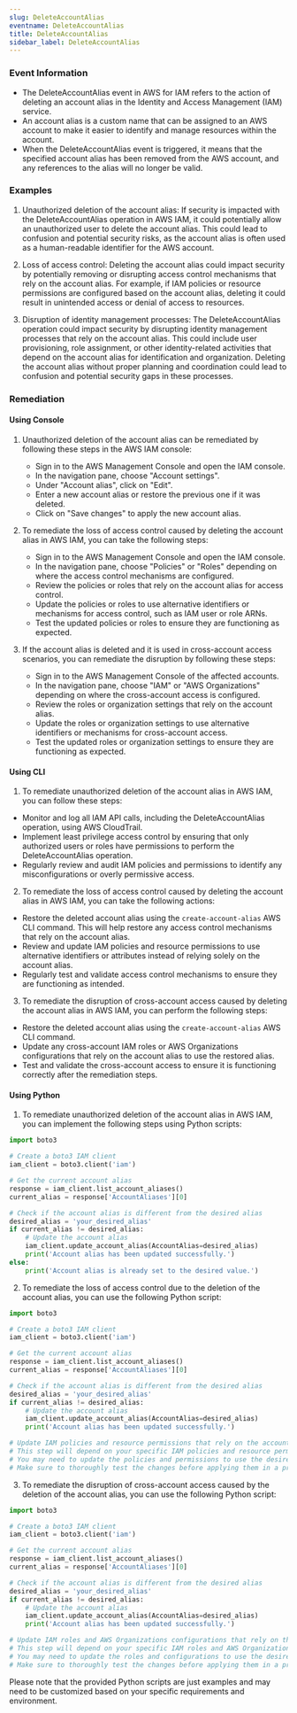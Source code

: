 ```yaml
--- 
slug: DeleteAccountAlias
eventname: DeleteAccountAlias
title: DeleteAccountAlias
sidebar_label: DeleteAccountAlias
---
```

                       
### Event Information

- The DeleteAccountAlias event in AWS for IAM refers to the action of deleting an account alias in the Identity and Access Management (IAM) service.
- An account alias is a custom name that can be assigned to an AWS account to make it easier to identify and manage resources within the account.
- When the DeleteAccountAlias event is triggered, it means that the specified account alias has been removed from the AWS account, and any references to the alias will no longer be valid.


### Examples

1. Unauthorized deletion of the account alias: If security is impacted with the DeleteAccountAlias operation in AWS IAM, it could potentially allow an unauthorized user to delete the account alias. This could lead to confusion and potential security risks, as the account alias is often used as a human-readable identifier for the AWS account.

2. Loss of access control: Deleting the account alias could impact security by potentially removing or disrupting access control mechanisms that rely on the account alias. For example, if IAM policies or resource permissions are configured based on the account alias, deleting it could result in unintended access or denial of access to resources.

3. Disruption of identity management processes: The DeleteAccountAlias operation could impact security by disrupting identity management processes that rely on the account alias. This could include user provisioning, role assignment, or other identity-related activities that depend on the account alias for identification and organization. Deleting the account alias without proper planning and coordination could lead to confusion and potential security gaps in these processes.

### Remediation

#### Using Console

1. Unauthorized deletion of the account alias can be remediated by following these steps in the AWS IAM console:
   - Sign in to the AWS Management Console and open the IAM console.
   - In the navigation pane, choose "Account settings".
   - Under "Account alias", click on "Edit".
   - Enter a new account alias or restore the previous one if it was deleted.
   - Click on "Save changes" to apply the new account alias.

2. To remediate the loss of access control caused by deleting the account alias in AWS IAM, you can take the following steps:
   - Sign in to the AWS Management Console and open the IAM console.
   - In the navigation pane, choose "Policies" or "Roles" depending on where the access control mechanisms are configured.
   - Review the policies or roles that rely on the account alias for access control.
   - Update the policies or roles to use alternative identifiers or mechanisms for access control, such as IAM user or role ARNs.
   - Test the updated policies or roles to ensure they are functioning as expected.

3. If the account alias is deleted and it is used in cross-account access scenarios, you can remediate the disruption by following these steps:
   - Sign in to the AWS Management Console of the affected accounts.
   - In the navigation pane, choose "IAM" or "AWS Organizations" depending on where the cross-account access is configured.
   - Review the roles or organization settings that rely on the account alias.
   - Update the roles or organization settings to use alternative identifiers or mechanisms for cross-account access.
   - Test the updated roles or organization settings to ensure they are functioning as expected.

#### Using CLI

1. To remediate unauthorized deletion of the account alias in AWS IAM, you can follow these steps:

- Monitor and log all IAM API calls, including the DeleteAccountAlias operation, using AWS CloudTrail.
- Implement least privilege access control by ensuring that only authorized users or roles have permissions to perform the DeleteAccountAlias operation.
- Regularly review and audit IAM policies and permissions to identify any misconfigurations or overly permissive access.

2. To remediate the loss of access control caused by deleting the account alias in AWS IAM, you can take the following actions:

- Restore the deleted account alias using the `create-account-alias` AWS CLI command. This will help restore any access control mechanisms that rely on the account alias.
- Review and update IAM policies and resource permissions to use alternative identifiers or attributes instead of relying solely on the account alias.
- Regularly test and validate access control mechanisms to ensure they are functioning as intended.

3. To remediate the disruption of cross-account access caused by deleting the account alias in AWS IAM, you can perform the following steps:

- Restore the deleted account alias using the `create-account-alias` AWS CLI command.
- Update any cross-account IAM roles or AWS Organizations configurations that rely on the account alias to use the restored alias.
- Test and validate the cross-account access to ensure it is functioning correctly after the remediation steps.

#### Using Python

1. To remediate unauthorized deletion of the account alias in AWS IAM, you can implement the following steps using Python scripts:

```python
import boto3

# Create a boto3 IAM client
iam_client = boto3.client('iam')

# Get the current account alias
response = iam_client.list_account_aliases()
current_alias = response['AccountAliases'][0]

# Check if the account alias is different from the desired alias
desired_alias = 'your_desired_alias'
if current_alias != desired_alias:
    # Update the account alias
    iam_client.update_account_alias(AccountAlias=desired_alias)
    print('Account alias has been updated successfully.')
else:
    print('Account alias is already set to the desired value.')
```

2. To remediate the loss of access control due to the deletion of the account alias, you can use the following Python script:

```python
import boto3

# Create a boto3 IAM client
iam_client = boto3.client('iam')

# Get the current account alias
response = iam_client.list_account_aliases()
current_alias = response['AccountAliases'][0]

# Check if the account alias is different from the desired alias
desired_alias = 'your_desired_alias'
if current_alias != desired_alias:
    # Update the account alias
    iam_client.update_account_alias(AccountAlias=desired_alias)
    print('Account alias has been updated successfully.')

# Update IAM policies and resource permissions that rely on the account alias
# This step will depend on your specific IAM policies and resource permissions configuration.
# You may need to update the policies and permissions to use the desired account alias instead of the old one.
# Make sure to thoroughly test the changes before applying them in a production environment.
```

3. To remediate the disruption of cross-account access caused by the deletion of the account alias, you can use the following Python script:

```python
import boto3

# Create a boto3 IAM client
iam_client = boto3.client('iam')

# Get the current account alias
response = iam_client.list_account_aliases()
current_alias = response['AccountAliases'][0]

# Check if the account alias is different from the desired alias
desired_alias = 'your_desired_alias'
if current_alias != desired_alias:
    # Update the account alias
    iam_client.update_account_alias(AccountAlias=desired_alias)
    print('Account alias has been updated successfully.')

# Update IAM roles and AWS Organizations configurations that rely on the account alias
# This step will depend on your specific IAM roles and AWS Organizations setup.
# You may need to update the roles and configurations to use the desired account alias instead of the old one.
# Make sure to thoroughly test the changes before applying them in a production environment.
```

Please note that the provided Python scripts are just examples and may need to be customized based on your specific requirements and environment.


 